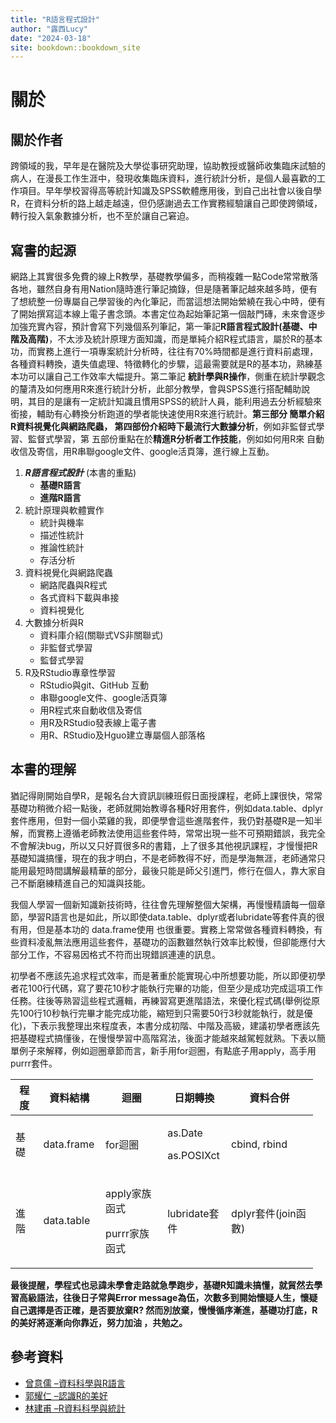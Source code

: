 ```yaml
---
title: "R語言程式設計"
author: "露西Lucy"
date: "2024-03-18"
site: bookdown::bookdown_site
---
```


# 關於

## 關於作者

跨領域的我，早年是在醫院及大學從事研究助理，協助教授或醫師收集臨床試驗的病人，在漫長工作生涯中，發現收集臨床資料，進行統計分析，是個人最喜歡的工作項目。早年學校習得高等統計知識及SPSS軟體應用後，到自己出社會以後自學R，在資料分析的路上越走越遠，但仍感謝過去工作實務經驗讓自己即使跨領域，轉行投入氣象數據分析，也不至於讓自己窘迫。

## 寫書的起源

網路上其實很多免費的線上R教學，基礎教學偏多，而稍複雜一點Code常常散落各地，雖然自身有用Nation隨時進行筆記摘錄，但是隨著筆記越來越多時，便有了想統整一份專屬自己學習後的內化筆記，而當這想法開始縈繞在我心中時，便有了開始撰寫這本線上電子書念頭。本書定位為起始筆記第一個敲門磚，未來會逐步加強充實內容，預計會寫下列幾個系列筆記，第一筆記**R語言程式設計(基礎、中階及高階)**，不太涉及統計原理方面知識，而是單純介紹R程式語言，屬於R的基本功，而實務上進行一項專案統計分析時，往往有70%時間都是進行資料前處理，各種資料轉換，遺失值處理、特徵轉化的步驟，這最需要就是R的基本功，熟練基本功可以讓自己工作效率大幅提升。第二筆記 **統計學與R操作**，側重在統計學觀念的釐清及如何應用R來進行統計分析，此部分教學，會與SPSS進行搭配輔助說明，其目的是讓有一定統計知識且慣用SPSS的統計人員，能利用過去分析經驗來銜接，輔助有心轉換分析跑道的學者能快速使用R來進行統計。**第三部分 簡單介紹R資料視覺化與網路爬蟲， 第四部份介紹時下最流行大數據分析**，例如非監督式學習、監督式學習，第 五部份重點在於**精進R分析者工作技能**，例如如何用R來 自動收信及寄信，用R串聯google文件、google活頁簿，進行線上互動。

1.  ***R語言程式設計*** (本書的重點)
    -   **基礎R語言**
    -   **進階R語言**
2.  統計原理與軟體實作
    -   統計與機率
    -   描述性統計
    -   推論性統計
    -   存活分析
3.  資料視覺化與網路爬蟲
    -   網路爬蟲與R程式
    -   各式資料下載與串接
    -   資料視覺化
4.  大數據分析與R
    -   資料庫介紹(關聯式VS非關聯式)
    -   非監督式學習
    -   監督式學習
5.  R及RStudio專章性學習
    -   RStudio與git、GitHub 互動
    -   串聯google文件、google活頁簿
    -   用R程式來自動收信及寄信
    -   用R及RStudio發表線上電子書
    -   用R、RStudio及Hguo建立專屬個人部落格

## 本書的理解

猶記得剛開始自學R，是報名台大資訊訓練班假日面授課程，老師上課很快，常常基礎功稍微介紹一點後，老師就開始教導各種R好用套件，例如data.table、dplyr套件應用，但對一個小菜雞的我，即便學會這些進階套件，我仍對基礎R是一知半解，而實務上遵循老師教法使用這些套件時，常常出現一些不可預期錯誤，我完全不會解決bug，所以又只好買很多R的書籍，上了很多其他視訊課程，才慢慢把R基礎知識搞懂，現在的我才明白，不是老師教得不好，而是學海無涯，老師通常只能用最短時間講解最精華的部分，最後只能是師父引進門，修行在個人，靠大家自己不斷磨練精進自己的知識與技能。

我個人學習一個新知識新技術時，往往會先理解整個大架構，再慢慢精讀每一個章節，學習R語言也是如此，所以即使data.table、dplyr或者lubridate等套件真的很有用，但是基本功的 data.frame使用 也很重要。實務上常常做各種資料轉換，有些資料凌亂無法應用這些套件，基礎功的函數雖然執行效率比較慢，但卻能應付大部分工作，不容易因格式不符而出現錯誤連連的訊息。

初學者不應該先追求程式效率，而是著重於能實現心中所想要功能，所以即便初學者花100行代碼，寫了要花10秒才能執行完畢的功能，但至少是成功完成這項工作任務。往後等熟習這些程式邏輯，再練習寫更進階語法，來優化程式碼(舉例從原先100行10秒執行完畢才能完成功能，縮短到只需要50行3秒就能執行，就是優化)，下表示我整理出來程度表，本書分成初階、中階及高級，建議初學者應該先把基礎程式搞懂後，在慢慢學習中高階寫法，後面才能越來越駕輕就熟。下表以簡單例子來解釋，例如迴圈章節而言，新手用for迴圈，有點底子用apply，高手用purrr套件。

+------+------------+---------------+---------------+---------------------+
| 程度 | 資料結構   | 迴圈          | 日期轉換      | 資料合併            |
+======+============+===============+===============+=====================+
| 基礎 | data.frame | for迴圈       | as.Date       | cbind, rbind        |
|      |            |               |               |                     |
|      |            |               | as.POSIXct    |                     |
+------+------------+---------------+---------------+---------------------+
| 進階 | data.table | apply家族函式 | lubridate套件 | dplyr套件(join函數) |
|      |            |               |               |                     |
|      |            | purrr家族函式 |               |                     |
+------+------------+---------------+---------------+---------------------+

**最後提醒，學程式也忌諱未學會走路就急學跑步，基礎R知識未搞懂，就貿然去學習高級語法，往後日子常與Error message為伍，次數多到開始懷疑人生，懷疑自己選擇是否正確，是否要放棄R? 然而別放棄，慢慢循序漸進，基礎功打底，R的美好將逐漸向你靠近，努力加油 ，共勉之。**

## 參考資料

-   [曾意儒 --資料科學與R語言](https://yijutseng.github.io/DataScienceRBook/)
-   [郭耀仁 --認識R的美好](https://bookdown.org/tonykuoyj/eloquentr/)
-   [林建甫 --R資料科學與統計](https://bookdown.org/jefflinmd38/r4biost/)
